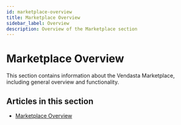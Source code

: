 ```yaml
---
id: marketplace-overview
title: Marketplace Overview
sidebar_label: Overview
description: Overview of the Marketplace section
---
```


# Marketplace Overview

This section contains information about the Vendasta Marketplace, including general overview and functionality.

## Articles in this section

- [Marketplace Overview](./marketplace-overview.mdx)
